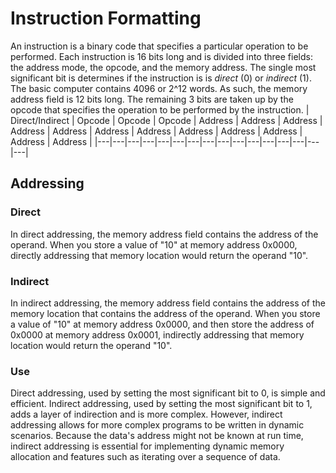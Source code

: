 # Instruction Formatting
An instruction is a binary code that specifies a particular operation to be performed. Each instruction is 16 bits long and is divided into three fields: 
the address mode, the opcode, and the memory address. The single most significant bit is determines if the instruction is is *direct* (0) or *indirect* (1). 
The basic computer contains 4096 or 2^12 words. As such, the memory address field is 12 bits long. 
The remaining 3 bits are taken up by the opcode that specifies the operation to be performed by the instruction.
| Direct/Indirect | Opcode | Opcode | Opcode | Address | Address | Address | Address | Address | Address | Address | Address | Address | Address | Address | Address |
|---|---|---|---|---|---|---|---|---|---|---|---|---|---|---|---|

## Addressing

### Direct
In direct addressing, the memory address field contains the address of the operand. When you store a value of "10" at memory address 0x0000, directly addressing that memory location would return the operand "10".


### Indirect
In indirect addressing, the memory address field contains the address of the memory location that contains the address of the operand.
 When you store a value of "10" at memory address 0x0000, and then store the address of 0x0000 at memory address 0x0001, indirectly addressing that memory location would return the operand "10".
 ### Use

 Direct addressing, used by setting the most significant bit to 0, is simple and efficient. Indirect addressing, used by setting the most significant bit to 1, adds a layer of indirection and is more complex.
 However, indirect addressing allows for more complex programs to be written in dynamic scenarios. Because the data's address might not be known at run time, indirect addressing is essential for 
 implementing dynamic memory allocation and features such as iterating over a sequence of data.